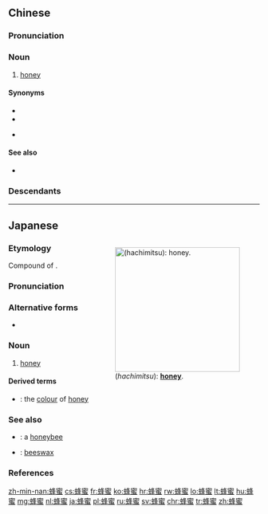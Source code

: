 ==Chinese==
{{zh-forms}}
{{wikipedia|lang=zh}}

===Pronunciation===
{{zh-pron
|m=fēngmì
|c=fung1 mat6
|h=pfs=phûng-me̍t
|md=pŭng-mĭk
|mn=phang-bi̍t
|w=1fon miq
|mc=y
|cat=n
}}

===Noun===
{{zh-noun}}

# [[honey]]

====Synonyms====
* {{zh-l|蜂糖}}
* {{zh-l|蜜糖}}
* {{qualifier|Min Nan}} {{zh-l|蜜|tr=bi̍t}}

====See also====
* {{qualifier|not to be confused with}} {{zh-l|蜜蜂}}

===Descendants===
{{CJKV|蜂蜜||봉밀|phong mật}}

----

==Japanese==
<div style="float:right;">
{{wikipedia|lang=ja}}
{{wikipedia|Honey}}
[[File:Runny_hunny.jpg|thumb|250px|{{lang|ja|蜂蜜}} (''hachimitsu''): '''[[honey]]'''.]]
</div>
{{ja-kanjitab|yomi=y|はち|みつ}}

===Etymology===
Compound of {{compound|lang=ja|sort=はちみつ|蜂|tr1=hachi|t1=bee|蜜|tr2=mitsu|t2=honey}}.

===Pronunciation===
{{ja-pron|yomi=y|はちみつ|acc=0|acc_ref=DJR}}

===Alternative forms===
* {{l|ja|ハチミツ}}

===Noun===
{{ja-noun|はちみつ}}

# [[honey]]

====Derived terms====
* {{ja-r|蜂蜜色|はちみつ いろ}}: the [[colour]] of [[honey]]

===See also===
* {{ja-r|蜜蜂|みつばち}}: a [[honeybee]]
* {{ja-r|蜜蝋|みつろう}}: [[beeswax]]

===References===
<references/>

[[zh-min-nan:蜂蜜]]
[[cs:蜂蜜]]
[[fr:蜂蜜]]
[[ko:蜂蜜]]
[[hr:蜂蜜]]
[[rw:蜂蜜]]
[[lo:蜂蜜]]
[[lt:蜂蜜]]
[[hu:蜂蜜]]
[[mg:蜂蜜]]
[[nl:蜂蜜]]
[[ja:蜂蜜]]
[[pl:蜂蜜]]
[[ru:蜂蜜]]
[[sv:蜂蜜]]
[[chr:蜂蜜]]
[[tr:蜂蜜]]
[[zh:蜂蜜]]